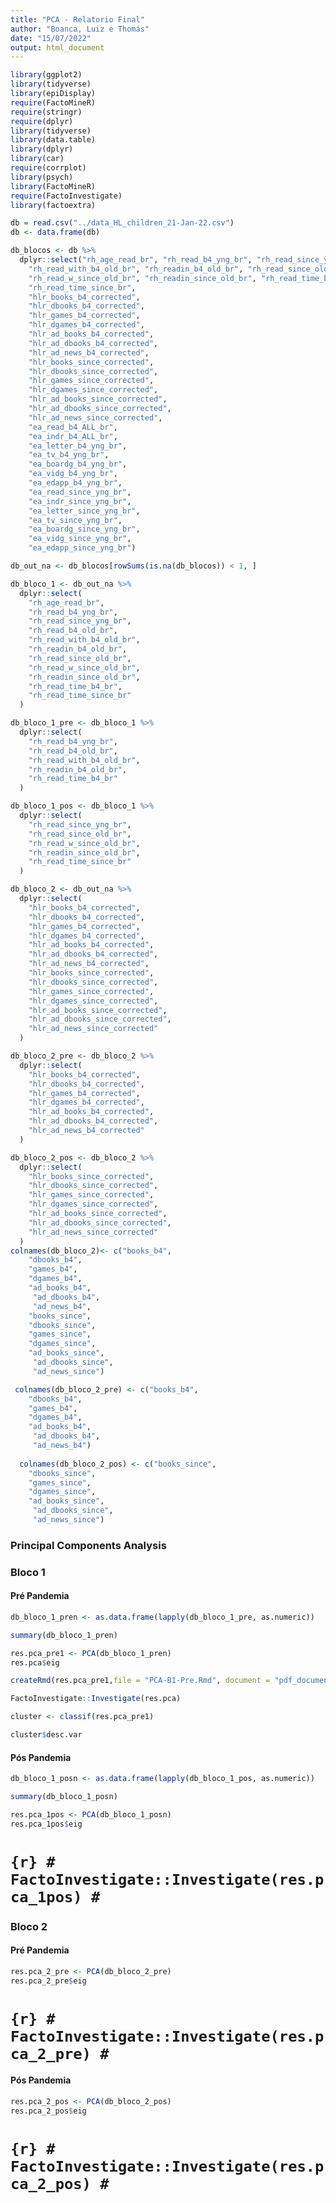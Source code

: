 ```yaml
---
title: "PCA - Relatorio Final"
author: "Boanca, Luiz e Thomás"
date: "15/07/2022"
output: html_document
---
```


```r
library(ggplot2)
library(tidyverse)
library(epiDisplay)
require(FactoMineR)
require(stringr)
require(dplyr)
library(tidyverse)
library(data.table)
library(dplyr)
library(car)
require(corrplot)
library(psych)
library(FactoMineR)
require(FactoInvestigate)
library(factoextra)

db = read.csv("../data_HL_children_21-Jan-22.csv")
db <- data.frame(db)

db_blocos <- db %>% 
  dplyr::select("rh_age_read_br", "rh_read_b4_yng_br", "rh_read_since_yng_br", "rh_read_b4_old_br", 
    "rh_read_with_b4_old_br", "rh_readin_b4_old_br", "rh_read_since_old_br", 
    "rh_read_w_since_old_br", "rh_readin_since_old_br", "rh_read_time_b4_br",
    "rh_read_time_since_br",
    "hlr_books_b4_corrected", 
    "hlr_dbooks_b4_corrected",
    "hlr_games_b4_corrected",
    "hlr_dgames_b4_corrected",
    "hlr_ad_books_b4_corrected",
    "hlr_ad_dbooks_b4_corrected",
    "hlr_ad_news_b4_corrected",
    "hlr_books_since_corrected",
    "hlr_dbooks_since_corrected",
    "hlr_games_since_corrected",
    "hlr_dgames_since_corrected",
    "hlr_ad_books_since_corrected",
    "hlr_ad_dbooks_since_corrected",
    "hlr_ad_news_since_corrected",
    "ea_read_b4_ALL_br",
    "ea_indr_b4_ALL_br",
    "ea_letter_b4_yng_br",
    "ea_tv_b4_yng_br",
    "ea_boardg_b4_yng_br",
    "ea_vidg_b4_yng_br",
    "ea_edapp_b4_yng_br",
    "ea_read_since_yng_br",
    "ea_indr_since_yng_br",
    "ea_letter_since_yng_br",
    "ea_tv_since_yng_br",
    "ea_boardg_since_yng_br",
    "ea_vidg_since_yng_br",
    "ea_edapp_since_yng_br")

db_out_na <- db_blocos[rowSums(is.na(db_blocos)) < 1, ]

db_bloco_1 <- db_out_na %>% 
  dplyr::select(
    "rh_age_read_br",
    "rh_read_b4_yng_br", 
    "rh_read_since_yng_br",
    "rh_read_b4_old_br",
    "rh_read_with_b4_old_br",
    "rh_readin_b4_old_br",
    "rh_read_since_old_br", 
    "rh_read_w_since_old_br",
    "rh_readin_since_old_br", 
    "rh_read_time_b4_br",
    "rh_read_time_since_br"
  )

db_bloco_1_pre <- db_bloco_1 %>% 
  dplyr::select(
    "rh_read_b4_yng_br",
    "rh_read_b4_old_br",
    "rh_read_with_b4_old_br",
    "rh_readin_b4_old_br",
    "rh_read_time_b4_br"
  )

db_bloco_1_pos <- db_bloco_1 %>% 
  dplyr::select(
    "rh_read_since_yng_br",
    "rh_read_since_old_br",
    "rh_read_w_since_old_br",
    "rh_readin_since_old_br",
    "rh_read_time_since_br"
  )

db_bloco_2 <- db_out_na %>% 
  dplyr::select(
    "hlr_books_b4_corrected", 
    "hlr_dbooks_b4_corrected",
    "hlr_games_b4_corrected",
    "hlr_dgames_b4_corrected",
    "hlr_ad_books_b4_corrected",
    "hlr_ad_dbooks_b4_corrected",
    "hlr_ad_news_b4_corrected",
    "hlr_books_since_corrected",
    "hlr_dbooks_since_corrected",
    "hlr_games_since_corrected",
    "hlr_dgames_since_corrected",
    "hlr_ad_books_since_corrected",
    "hlr_ad_dbooks_since_corrected",
    "hlr_ad_news_since_corrected" 
  )

db_bloco_2_pre <- db_bloco_2 %>% 
  dplyr::select(
    "hlr_books_b4_corrected", 
    "hlr_dbooks_b4_corrected",
    "hlr_games_b4_corrected",
    "hlr_dgames_b4_corrected",
    "hlr_ad_books_b4_corrected",
    "hlr_ad_dbooks_b4_corrected",
    "hlr_ad_news_b4_corrected"
  )

db_bloco_2_pos <- db_bloco_2 %>% 
  dplyr::select(
    "hlr_books_since_corrected",
    "hlr_dbooks_since_corrected",
    "hlr_games_since_corrected",
    "hlr_dgames_since_corrected",
    "hlr_ad_books_since_corrected",
    "hlr_ad_dbooks_since_corrected",
    "hlr_ad_news_since_corrected" 
  )
colnames(db_bloco_2)<- c("books_b4", 
    "dbooks_b4",
    "games_b4",
    "dgames_b4",
    "ad_books_b4",
     "ad_dbooks_b4",
     "ad_news_b4",
    "books_since", 
    "dbooks_since",
    "games_since",
    "dgames_since",
    "ad_books_since",
     "ad_dbooks_since",
     "ad_news_since")

 colnames(db_bloco_2_pre) <- c("books_b4", 
    "dbooks_b4",
    "games_b4",
    "dgames_b4",
    "ad_books_b4",
     "ad_dbooks_b4",
     "ad_news_b4")
 
  colnames(db_bloco_2_pos) <- c("books_since", 
    "dbooks_since",
    "games_since",
    "dgames_since",
    "ad_books_since",
     "ad_dbooks_since",
     "ad_news_since")

```



### **Principal Components Analysis**

### **Bloco 1**

#### **Pré Pandemia**

```r
db_bloco_1_pren <- as.data.frame(lapply(db_bloco_1_pre, as.numeric))
```

```r
summary(db_bloco_1_pren)
```

```r
res.pca_pre1 <- PCA(db_bloco_1_pren)
res.pca$eig
```
```r
createRmd(res.pca_pre1,file = "PCA-B1-Pre.Rmd", document = "pdf_document")
```

```r
FactoInvestigate::Investigate(res.pca)

cluster <- classif(res.pca_pre1)

cluster$desc.var
```


#### **Pós Pandemia**

```r
db_bloco_1_posn <- as.data.frame(lapply(db_bloco_1_pos, as.numeric))
```

```r
summary(db_bloco_1_posn)
```

```r
res.pca_1pos <- PCA(db_bloco_1_posn)
res.pca_1pos$eig
```

# ```{r}
# FactoInvestigate::Investigate(res.pca_1pos)
# ```


### **Bloco 2**

#### **Pré Pandemia**


```r
res.pca_2_pre <- PCA(db_bloco_2_pre)
res.pca_2_pre$eig
```

# ```{r}
# FactoInvestigate::Investigate(res.pca_2_pre)
# ```

#### **Pós Pandemia**


```r
res.pca_2_pos <- PCA(db_bloco_2_pos)
res.pca_2_pos$eig
```

# ```{r}
# FactoInvestigate::Investigate(res.pca_2_pos)
# ```